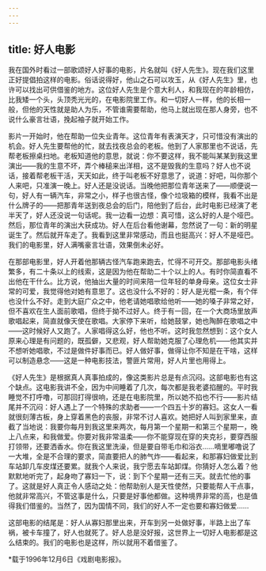 ```yaml
---
---
---
```

title: 好人电影
---

我在国外时看过一部歌颂好人好事的电影，片名就叫《好人先生》。现在我们这里正好提倡拍这样的电影。俗话说得好，他山之石可以攻玉，从《好人先生》里，也许可以找出可供借鉴的地方。这位好人先生是个意大利人，和我现在的年龄相仿，比我矮一个头，头顶秃光光的，在电影院里工作。和一切好人一样，他的长相一般，但他的天性就是助人为乐，不管谁需要帮助，他马上就出现在那人身旁，也不说什么豪言壮语，挽起袖子就开始工作。

影片一开始时，他在帮助一位失业青年。这位青年有表演天才，只可惜没有演出的机会。好人先生要帮他的忙，就去找夜总会的老板。他到了人家那里也不说话，先帮老板擦桌扫地。老板知道他的意思，就说：你不要这样，我不能叫某某到我这里演出——我的生意不坏，弄个棒槌来出洋相，这不是毁我的生意吗？好人也不说话，接着帮老板干活，天天如此，终于叫老板不好意思了，说道：好吧，叫你那个人来吧，只准演一晚上。好人还是没说话。当晚他把那位青年送来了——顺便说一句，好人有一辆汽车，非常之小，样子也很古怪，像个垃圾箱的模样，我看不出是什么牌子的——把那青年送到夜总会的后门，陪他到了后台，此时电影已经演了老半天了，好人还没说一句话呢。我一边看一边想：真可惜，这么好的人是个哑巴。然后，那位青年的演出大获成功。好人在后台看他谢幕，忽然说了一句：新的明星诞生了。然后就开车走了。我看到这里非常感动，而且也挺高兴：好人不是哑巴。我们的电影里，好人满嘴豪言壮语，效果倒未必好。

在那部电影里，好人开着他那辆古怪汽车跑来跑去，忙得不可开交。那部电影头绪繁多，有二十条以上的线索，这是因为他在帮助二十个以上的人。有时你简直看不出他在干什么。比方说，他抽出大量的时间来陪一位年轻的单身母亲。这位女士非常的可爱，我觉得他对她有意思了。这也没什么不好的：好人是光棍一条，有个伴也没什么不好。走到大庭广众之中，他老请她唱歌给他听——她的嗓子非常之好，但不喜欢在生人面前歌唱，但终于拗不过好人。终于有一回，在一个大商场里放声歌唱起来，简直就像天使在歌唱。大家停下来听，给她鼓掌，她也陶醉在歌唱之中——这时候好人又跑了。人家唱得这么好，他也不听。这时我忽然想到：这个女人原来心理是有问题的，既孤僻，又悲观，好人帮助她克服了心理危机——他其实并不想听她唱歌，不过是做件好事而已。好人做好事，做得让你不知是在干啥，这样可以制造悬念——这是一种电影技法，警匪片常用，好人片里也用得上。

《好人先生》是根据真人真事拍成的，像这类影片总是有点沉闷。这部电影也有这个缺点。这电影我讲不全，因为中间睡着了几次，每次都是我老婆掐醒的。平时我睡觉不打呼噜，可那回打得很响，还是在电影院里，所以她不掐也不行——影片结尾并不沉闷：好人遇上了一个特殊的求助者——一个四五十岁的寡妇。这女人一看就很刻薄古板，身上穿着黑色的丧服，非常不讨人喜欢。她把好人叫到家里来，直截了当地说：我要你每月到我这里来两次，每月第一个星期一和第三个星期一，晚上八点来，和我做爱。你要对我非常温柔——你不能穿现在穿的夹克衫，要穿西服打领带，还要洒香水。你在我这里洗澡，但是要自带毛巾和浴衣……嘀里嘟噜说了一大堆，全是不合理的要求，简直要把人的肺气炸——看起来，和那寡妇做爱比到车站卸几车皮煤还要累。就我个人来说，我宁愿去车站卸煤。你猜好人怎么着？他默默地听完了，起身吻了寡妇一下，说：到下个星期一还有三天。就去忙他的事了。这就是好人真正令人感动之处：他帮助别人是天性使然，只要能帮人干点事，他就非常高兴，不管这事是什么，只要是好事他都做。这种境界非常的高，也是值得我们借鉴的。当然了，因为国情不同，我们的好人不一定也要和寡妇做爱……

这部电影的结尾是：好人从寡妇那里出来，开车到另一处做好事，半路上出了车祸，被卡车撞了，好人也就死了。好人总是没好报，这世界上一切好人电影都是这么结束的。我们的电影也是这样，所以就用不着借鉴了。

*载于1996年12月6日《戏剧电影报》。